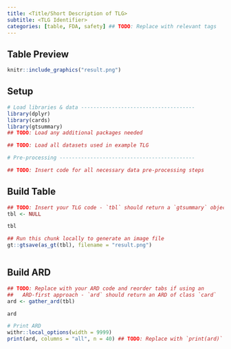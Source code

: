 ```yaml
---
title: <Title/Short Description of TLG>
subtitle: <TLG Identifier>
categories: [table, FDA, safety] ## TODO: Replace with relevant tags
---
```


::: panel-tabset
## Table Preview

```r
knitr::include_graphics("result.png")
```

## Setup

```r
# Load libraries & data -------------------------------------
library(dplyr)
library(cards)
library(gtsummary)
## TODO: Load any additional packages needed

## TODO: Load all datasets used in example TLG

# Pre-processing --------------------------------------------

## TODO: Insert code for all necessary data pre-processing steps
```

## Build Table

```r
## TODO: Insert your TLG code - `tbl` should return a `gtsummary` object
tbl <- NULL

tbl
```

```r
## Run this chunk locally to generate an image file
gt::gtsave(as_gt(tbl), filename = "result.png")
```

```r
```

## Build ARD

```r
## TODO: Replace with your ARD code and reorder tabs if using an
##   ARD-first approach - `ard` should return an ARD of class `card`
ard <- gather_ard(tbl)

ard
```

```r
# Print ARD
withr::local_options(width = 9999)
print(ard, columns = "all", n = 40) ## TODO: Replace with `print(ard)` if `ard` is a list of ARDs
```

:::
